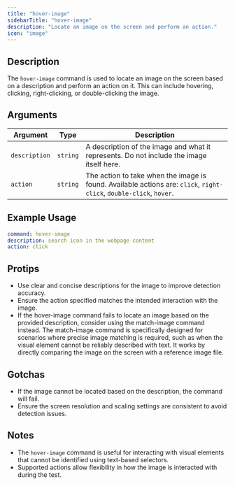 ```yaml
---
title: "hover-image"
sidebarTitle: "hover-image"
description: "Locate an image on the screen and perform an action."
icon: "image"
---
```


## Description
The `hover-image` command is used to locate an image on the screen based on a description and perform an action on it. This can include hovering, clicking, right-clicking, or double-clicking the image.

## Arguments
| Argument      | Type     | Description                                                                 |
|---------------|----------|-----------------------------------------------------------------------------|
| `description` | `string` | A description of the image and what it represents. Do not include the image itself here. |
| `action`      | `string` | The action to take when the image is found. Available actions are: `click`, `right-click`, `double-click`, `hover`. |

## Example Usage
```yaml
command: hover-image
description: search icon in the webpage content
action: click
```

## Protips
- Use clear and concise descriptions for the image to improve detection accuracy.
- Ensure the action specified matches the intended interaction with the image.
- If the hover-image command fails to locate an image based on the provided description, consider using the match-image command instead. The match-image command is specifically designed for scenarios where precise image matching is required, such as when the visual element cannot be reliably described with text. It works by directly comparing the image on the screen with a reference image file.

## Gotchas
- If the image cannot be located based on the description, the command will fail.
- Ensure the screen resolution and scaling settings are consistent to avoid detection issues.

## Notes
- The `hover-image` command is useful for interacting with visual elements that cannot be identified using text-based selectors.
- Supported actions allow flexibility in how the image is interacted with during the test.
